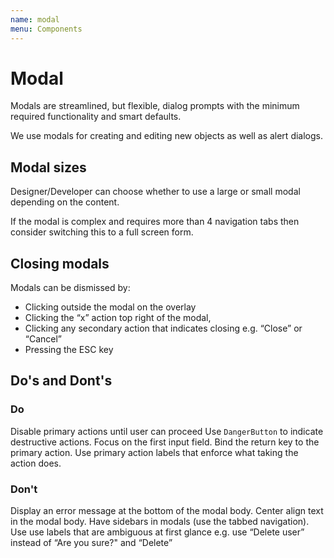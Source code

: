 ```yaml
---
name: modal
menu: Components
---
```


# Modal

Modals are streamlined, but flexible, dialog prompts with the minimum required functionality and smart defaults.

We use modals for creating and editing new objects as well as alert dialogs.

## Modal sizes

Designer/Developer can choose whether to use a large or small modal depending on the content.

If the modal is complex and requires more than 4 navigation tabs then consider switching this to a full screen form.

## Closing modals

Modals can be dismissed by:

- Clicking outside the modal on the overlay
- Clicking the “x” action top right of the modal,
- Clicking any secondary action that indicates closing e.g. “Close” or “Cancel”
- Pressing the ESC key

## Do's and Dont's

### Do

Disable primary actions until user can proceed
Use `DangerButton` to indicate destructive actions.
Focus on the first input field.
Bind the return key to the primary action.
Use primary action labels that enforce what taking the action does.

### Don't

Display an error message at the bottom of the modal body.
Center align text in the modal body.
Have sidebars in modals (use the tabbed navigation).
Use use labels that are ambiguous at first glance e.g. use “Delete user” instead of “Are you sure?" and “Delete”
